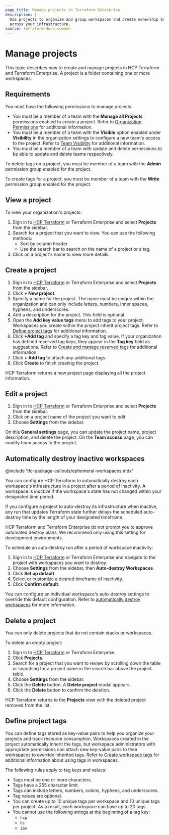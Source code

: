 ```yaml
---
page_title: Manage projects in Terraform Enterprise
description: |-
  Use projects to organize and group workspaces and create ownership boundaries
  across your infrastructure.
source: terraform-docs-common
---
```


# Manage projects

This topic describes how to create and manage projects in HCP Terraform and Terraform Enterprise. A project is a folder containing one or more workspaces.

## Requirements

You must have the following permissions to manage projects:

-   You must be a member of a team with the **Manage all Projects**  permissions enabled to create a project. Refer to [Organization Permissions](/terraform/enterprise/users-teams-organizations/permissions#organization-permissions) for additional information.
-   You must be a member of a team with the **Visible** option enabled under **Visibility** in the organization settings to configure a new team's access to the project. Refer to [Team Visibility](/terraform/enterprise/users-teams-organizations/teams/manage#team-visibility) for additional information.
-   You must be a member of a team with update and delete permissions to be able to update and delete teams respectively.

To delete tags on a project, you must be member of a team with the **Admin** permission group enabled for the project.

To create tags for a project, you must be member of a team with the **Write** permission group enabled for the project.

## View a project

To view your organization's projects:

1.  Sign in to [HCP Terraform](https://app.terraform.io/) or Terraform Enterprise and select  **Projects** from the sidebar.
2.  Search for a project that you want to view. You can use the following methods:
    -   Sort by column header.
    -   Use the search bar to search on the name of a project or a tag.
3.  Click on a project's name to view more details.

## Create a project

1.  Sign in to [HCP Terraform](https://app.terraform.io/) or Terraform Enterprise and select  **Projects** from the sidebar.
2.  Click **+ New project**.
3.  Specify a name for the project. The name must be unique within the organization and can only include letters, numbers, inner spaces, hyphens, and underscores.
4.  Add a description for the project. This field is optional.
5.  Open the **Add key value tags** menu to add tags to your project. Workspaces you create within the project inherit project tags. Refer to [Define project tags](#define-project-tags) for additional information.
6.  Click **+Add tag** and specify a tag key and tag value. If your organization has defined reserved tag keys, they appear in the **Tag key** field as suggestions. Refer to [Create and manage reserved tags](/terraform/enterprise/users-teams-organizations/organizations/manage-reserved-tags) for additional information.
7.  Click **+ Add tag** to attach any additional tags.
8.  Click **Create** to finish creating the project.

HCP Terraform returns a new project page displaying all the project
information.

## Edit a project

1.  Sign in to [HCP Terraform](https://app.terraform.io/) or Terraform Enterprise and select  **Projects** from the sidebar.
2.  Click on a project name of the project you want to edit.
3.  Choose **Settings** from the sidebar.

On this **General settings** page, you can update the project name, project
description, and delete the project. On the **Team access** page, you can modify
team access to the project.

## Automatically destroy inactive workspaces

<!-- BEGIN: TFC:only name:pnp-callout -->

@include 'tfc-package-callouts/ephemeral-workspaces.mdx'

<!-- END: TFC:only name:pnp-callout -->

You can configure HCP Terraform to automatically destroy each workspace's
infrastructure in a project after a period of inactivity. A workspace
is _inactive_ if the workspace's state has not changed within your designated
time period.

If you configure a project to auto-destroy its infrastructure when inactive, 
any run that updates Terraform state further delays the scheduled auto-destroy 
time by the length of your designated timeframe.

<Warning>
HCP Terraform and Terraform Enterprise do not prompt you to approve automated destroy plans. We recommend only using this setting for development environments.
</Warning>

To schedule an auto-destroy run after a period of workspace inactivity:

1.  Sign in to [HCP Terraform](https://app.terraform.io/) or Terraform Enterprise and navigate to the project with workspaces you want to destroy.
2.  Choose **Settings** from the sidebar, then **Auto-destroy Workspaces**.
3.  Click **Set up default**.
4.  Select or customize a desired timeframe of inactivity.
5.  Click **Confirm default**.

You can configure an individual workspace's auto-destroy settings to override
this default configuration. Refer to [automatically destroy workspaces](/terraform/enterprise/workspaces/settings/deletion#automatically-destroy) for more information.

## Delete a project

You can only delete projects that do not contain <!-- BEGIN: TFC:only -->stacks or <!-- END: TFC:only -->workspaces.

To delete an empty project:

1.  Sign in to [HCP Terraform](https://app.terraform.io/) or Terraform Enterprise.
2.  Click **Projects**.
3.  Search for a project that you want to review by scrolling down the table or
    searching for a project name in the search bar above the project table.
4.  Choose **Settings** from the sidebar.
5.  Click the **Delete** button. A **Delete project** modal appears.
6.  Click the **Delete** button to confirm the deletion.

HCP Terraform returns to the **Projects** view with the deleted project
removed from the list.

## Define project tags

You can define tags stored as key-value pairs to help you organize your projects and track resource consumption. Workspaces created in the project automatically inherit the tags, but workspace administrators with appropriate permissions can attach new key-value pairs to their workspaces to override inherited tags. Refer to [Create workspace tags](/terraform/enterprise/workspaces/tags) for additional information about using tags in workspaces.

The following rules apply to tag keys and values:

-   Tags must be one or more characters.
-   Tags have a 255 character limit.
-   Tags can include letters, numbers, colons, hyphens, and underscores.
-   Tag values are optional.
-   You can create up to 10 unique tags per workspace and 10 unique tags per project. As a result, each workspace can have up to 20 tags.
-   You cannot use the following strings at the beginning of a tag key:
    -   `hcp`
    -   `hc`
    -   `ibm`
